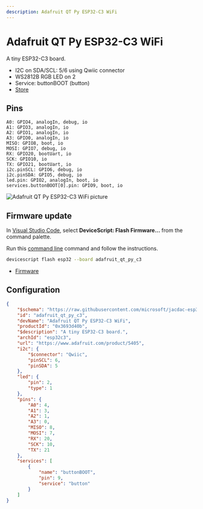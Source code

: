```yaml
---
description: Adafruit QT Py ESP32-C3 WiFi
---
```

# Adafruit QT Py ESP32-C3 WiFi

A tiny ESP32-C3 board.


- I2C on SDA/SCL: 5/6 using Qwiic connector
- WS2812B RGB LED on 2
- Service: buttonBOOT (button)
- [Store](https://www.adafruit.com/product/5405)

## Pins

```
A0: GPIO4, analogIn, debug, io
A1: GPIO3, analogIn, io
A2: GPIO1, analogIn, io
A3: GPIO0, analogIn, io
MISO: GPIO8, boot, io
MOSI: GPIO7, debug, io
RX: GPIO20, bootUart, io
SCK: GPIO10, io
TX: GPIO21, bootUart, io
i2c.pinSCL: GPIO6, debug, io
i2c.pinSDA: GPIO5, debug, io
led.pin: GPIO2, analogIn, boot, io
services.buttonBOOT[0].pin: GPIO9, boot, io
```


![Adafruit QT Py ESP32-C3 WiFi picture](https://microsoft.github.io/jacdac-docs/images/devices/adafruit/qtpyesp32c3wifidevboardv10.catalog.jpg)


## Firmware update

In [Visual Studio Code](/getting-started/vscode),
select **DeviceScript: Flash Firmware...** from the command palette.
        
Run this [command line](/api/cli) command and follow the instructions.

```bash
devicescript flash esp32 --board adafruit_qt_py_c3
```


- [Firmware](https://github.com/microsoft/jacdac-esp32/releases/latest/download/devicescript-esp32c3-adafruit_qt_py_c3-0x0.bin)

## Configuration

```json title="adafruit_qt_py_c3.json"
{
    "$schema": "https://raw.githubusercontent.com/microsoft/jacdac-esp32/main/boards/esp32deviceconfig.schema.json",
    "id": "adafruit_qt_py_c3",
    "devName": "Adafruit QT Py ESP32-C3 WiFi",
    "productId": "0x3693d40b",
    "$description": "A tiny ESP32-C3 board.",
    "archId": "esp32c3",
    "url": "https://www.adafruit.com/product/5405",
    "i2c": {
        "$connector": "Qwiic",
        "pinSCL": 6,
        "pinSDA": 5
    },
    "led": {
        "pin": 2,
        "type": 1
    },
    "pins": {
        "A0": 4,
        "A1": 3,
        "A2": 1,
        "A3": 0,
        "MISO": 8,
        "MOSI": 7,
        "RX": 20,
        "SCK": 10,
        "TX": 21
    },
    "services": [
        {
            "name": "buttonBOOT",
            "pin": 9,
            "service": "button"
        }
    ]
}
```
